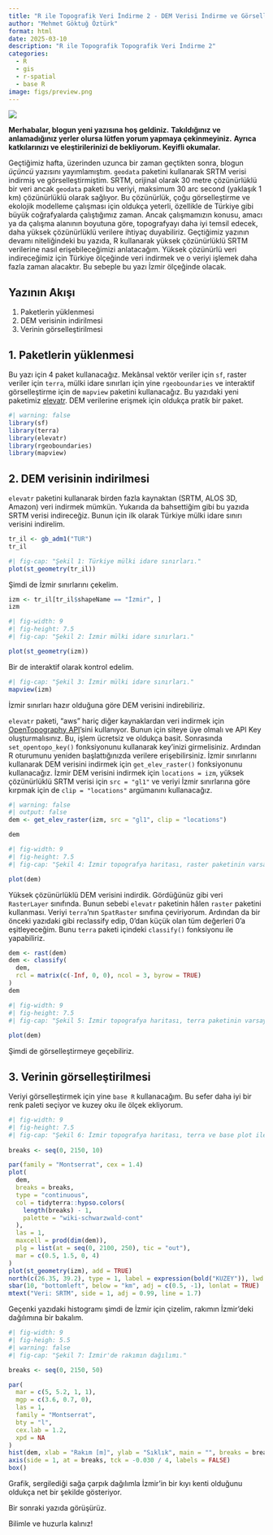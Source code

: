 ```yaml
---
title: "R ile Topografik Veri İndirme 2 - DEM Verisi İndirme ve Görselleştirme"
author: "Mehmet Göktuğ Öztürk"
format: html
date: 2025-03-10
description: "R ile Topografik Topografik Veri İndirme 2"
categories:
  - R
  - gis
  - r-spatial
  - base R
image: figs/preview.png
---
```


![](figs/preview.png)

**Merhabalar, blogun yeni yazısına hoş geldiniz.** 
**Takıldığınız ve anlamadığınız yerler olursa lütfen yorum yapmaya çekinmeyiniz.** 
**Ayrıca katkılarınızı ve eleştirilerinizi de bekliyorum. Keyifli okumalar.**

Geçtiğimiz hafta, üzerinden uzunca bir zaman geçtikten sonra, blogun *üçüncü* yazısını yayımlamıştım.
`geodata` paketini kullanarak SRTM verisi indirmiş ve görselleştirmiştim.
SRTM, orijinal olarak 30 metre çözünürlüklü bir veri ancak `geodata` paketi bu veriyi, maksimum 30 arc second (yaklaşık 1 km) çözünürlüklü olarak sağlıyor.
Bu çözünürlük, çoğu görselleştirme ve ekolojik modelleme çalışması için oldukça yeterli, özellikle de Türkiye gibi büyük coğrafyalarda çalıştığımız zaman.
Ancak çalışmamızın konusu, amacı ya da çalışma alanının boyutuna göre, topografyayı daha iyi temsil edecek, daha yüksek çözünürlüklü verilere ihtiyaç duyabiliriz.
Geçtiğimiz yazının devamı niteliğindeki bu yazıda, R kullanarak yüksek çözünürlüklü SRTM verilerine nasıl erişebileceğimizi anlatacağım.
Yüksek çözünürlü veri indireceğimiz için Türkiye ölçeğinde veri indirmek ve o veriyi işlemek daha fazla zaman alacaktır.
Bu sebeple bu yazı İzmir ölçeğinde olacak.

## Yazının Akışı

1.  Paketlerin yüklenmesi
2.  DEM verisinin indirilmesi
3.  Verinin görselleştirilmesi 

## 1. Paketlerin yüklenmesi

Bu yazı için 4 paket kullanacağız. 
Mekânsal vektör veriler için `sf`, raster veriler için `terra`, mülki idare sınırları için yine `rgeoboundaries` ve interaktif görselleştirme için de `mapview` paketini kullanacağız.
Bu yazıdaki yeni paketimiz [elevatr](https://cran.r-project.org/web/packages/elevatr/index.html).
DEM verilerine erişmek için oldukça pratik bir paket. 

```r
#| warning: false
library(sf)
library(terra)
library(elevatr)
library(rgeoboundaries)
library(mapview)
```

## 2. DEM verisinin indirilmesi

`elevatr` paketini kullanarak birden fazla kaynaktan (SRTM, ALOS 3D, Amazon) veri indirmek mümkün.
Yukarıda da bahsettiğim gibi bu yazıda SRTM verisi indireceğiz.
Bunun için ilk olarak Türkiye mülki idare sınırı verisini indirelim.

```r
tr_il <- gb_adm1("TUR")
tr_il
```

```r
#| fig-cap: "Şekil 1: Türkiye mülki idare sınırları."
plot(st_geometry(tr_il))
```

Şimdi de İzmir sınırlarını çekelim.

```r
izm <- tr_il[tr_il$shapeName == "İzmir", ]
izm
```

```r
#| fig-width: 9
#| fig-height: 7.5
#| fig-cap: "Şekil 2: İzmir mülki idare sınırları." 

plot(st_geometry(izm))
```

Bir de interaktif olarak kontrol edelim.

```r
#| fig-cap: "Şekil 3: İzmir mülki idare sınırları."
mapview(izm)
```

İzmir sınırları hazır olduğuna göre DEM verisini indirebiliriz.

`elevatr` paketi, "aws" hariç diğer kaynaklardan veri indirmek için [OpenTopography API](https://opentopography.org/)'sini kullanıyor.
Bunun için siteye üye olmalı ve API Key oluşturmalısınız.
Bu, işlem ücretsiz ve oldukça basit.
Sonrasında `set_opentopo_key()` fonksiyonunu kullanarak key'inizi girmelisiniz.
Ardından R oturumunu yeniden başlattığınızda verilere erişebilirsiniz.
İzmir sınırlarını kullanarak DEM verisini indirmek için `get_elev_raster()` fonksiyonunu kullanacağız.
İzmir DEM verisini indirmek için `locations = izm`, yüksek çözünürlüklü SRTM verisi için `src = "gl1"` ve veriyi İzmir sınırlarına göre kırpmak için de `clip = "locations"` argümanını kullanacağız.

```r
#| warning: false
#| output: false 
dem <- get_elev_raster(izm, src = "gl1", clip = "locations")
```

```r
dem
```

```r
#| fig-width: 9
#| fig-height: 7.5
#| fig-cap: "Şekil 4: İzmir topografya haritası, raster paketinin varsayılan plot() fonksiyonu."

plot(dem)
```

Yüksek çözünürlüklü DEM verisini indirdik.
Gördüğünüz gibi veri `RasterLayer` sınıfında.
Bunun sebebi `elevatr` paketinin hâlen `raster` paketini kullanması.
Veriyi `terra`'nın `SpatRaster` sınıfına çeviriyorum. 
Ardından da bir önceki yazıdaki gibi reclassify edip, 0'dan küçük olan tüm değerleri 0'a eşitleyeceğim.
Bunu `terra` paketi içindeki `classify()` fonksiyonu ile yapabiliriz.

```r
dem <- rast(dem)
dem <- classify(
  dem, 
  rcl = matrix(c(-Inf, 0, 0), ncol = 3, byrow = TRUE)
)
dem
```

```r
#| fig-width: 9
#| fig-height: 7.5
#| fig-cap: "Şekil 5: İzmir topografya haritası, terra paketinin varsayılan plot() fonksiyonu." 
 
plot(dem)
```

Şimdi de görselleştirmeye geçebiliriz.

## 3. Verinin görselleştirilmesi

Veriyi görselleştirmek için yine `base R` kullanacağım.
Bu sefer daha iyi bir renk paleti seçiyor ve kuzey oku ile ölçek ekliyorum.

```r
#| fig-width: 9
#| fig-height: 7.5
#| fig-cap: "Şekil 6: İzmir topografya haritası, terra ve base plot ile topografya haritası." 
 
breaks <- seq(0, 2150, 10)                                                    # kirilimlari onceden belirliyoruz

par(family = "Montserrat", cex = 1.4)                                         # font ailesi ve boyutu
plot(
  dem,                                                                        # raster veri 
  breaks = breaks,                                                            # kirilimlar
  type = "continuous",                                                        # kirilimlari manuel belirledigimiz icin lejanti manuel olarak cont. yapmamiz gerekiyor
  col = tidyterra::hypso.colors(                                              # tidyterra paketiyle palet seciyorum  
    length(breaks) - 1,                                                       # renk sayisinin kırılım boyutundan bir az olmasi icin
    palette = "wiki-schwarzwald-cont"
  ), 
  las = 1,                                                                    # y eksenindeki yazıların yatay olmasi icin
  maxcell = prod(dim(dem)),                                                   # maksimum cozunurlukte cizmek icin
  plg = list(at = seq(0, 2100, 250), tic = "out"),                            # lejant ayarlari
  mar = c(0.5, 1.5, 0, 4)                                                     # marjin 
)
plot(st_geometry(izm), add = TRUE)                                            # izmir sinirlari
north(c(26.35, 39.2), type = 1, label = expression(bold("KUZEY")), lwd = 1.2) # kuzey oku
sbar(10, "bottomleft", below = "km", adj = c(0.5, -1), lonlat = TRUE)         # olcek
mtext("Veri: SRTM", side = 1, adj = 0.99, line = 1.7)                         # kaynak eklemek icin
```

Geçenki yazıdaki histogramı şimdi de İzmir için çizelim, rakımın İzmir'deki dağılımına bir bakalım.

```r
#| fig-width: 9
#| fig-heigh: 5.5
#| warning: false
#| fig-cap: "Şekil 7: İzmir'de rakımın dağılımı."

breaks <- seq(0, 2150, 50)

par(
  mar = c(5, 5.2, 1, 1),
  mgp = c(3.6, 0.7, 0),                                                     # etiket uzakligini ayarliyoruz
  las = 1, 
  family = "Montserrat", 
  bty = "l",                                                                # box'ın tipini L seklinde yapmak icin
  cex.lab = 1.2,
  xpd = NA                                                                  # etiketi grafik sinirlari disina tasimaya izin verir
)
hist(dem, xlab = "Rakım [m]", ylab = "Sıklık", main = "", breaks = breaks)  # histogram
axis(side = 1, at = breaks, tck = -0.030 / 4, labels = FALSE)               # x eksenindeki kucuk tikler
box()                                                                       # eksenlere kutu cizmek icin
```

Grafik, sergilediği sağa çarpık dağılımla İzmir'in bir kıyı kenti olduğunu oldukça net bir şekilde gösteriyor. 

Bir sonraki yazıda görüşürüz.

Bilimle ve huzurla kalınız!